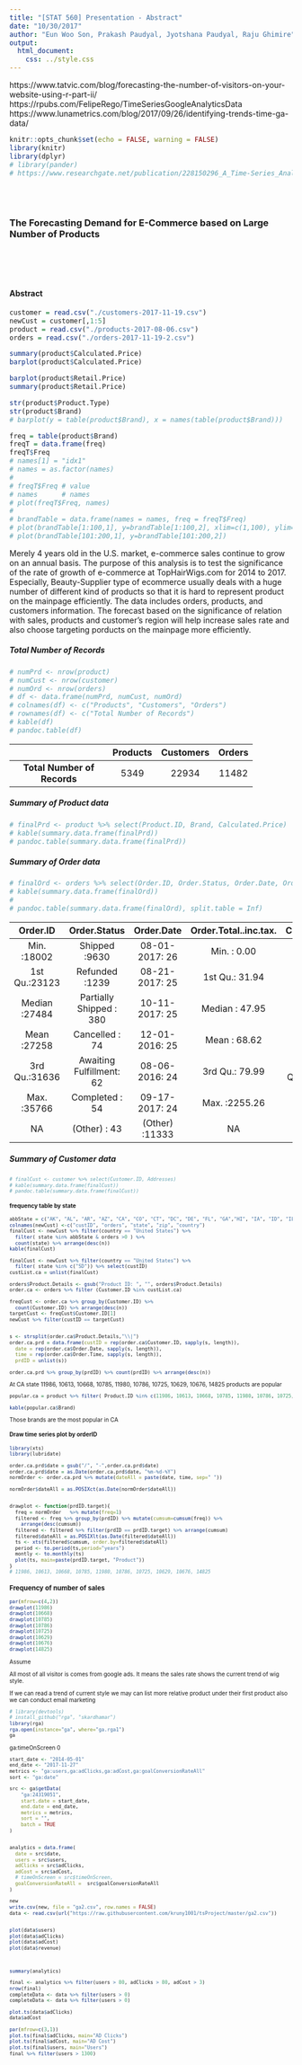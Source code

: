 ```yaml
---
title: "[STAT 560] Presentation - Abstract"
date: "10/30/2017"
author: "Eun Woo Son, Prakash Paudyal, Jyotshana Paudyal, Raju Ghimire"
output: 
  html_document:
    css: ../style.css
---
```


https://www.tatvic.com/blog/forecasting-the-number-of-visitors-on-your-website-using-r-part-ii/
https://rpubs.com/FelipeRego/TimeSeriesGoogleAnalyticsData
https://www.lunametrics.com/blog/2017/09/26/identifying-trends-time-ga-data/

```r
knitr::opts_chunk$set(echo = FALSE, warning = FALSE)
library(knitr)
library(dplyr)
# library(pander)
# https://www.researchgate.net/publication/228150296_A_Time-Series_Analysis_of_US_E-Commerce_Sales
```

<br/>
<br/>

### The Forecasting Demand for E-Commerce based on Large Number of Products

<br/>
<br/>
<br/>

#### Abstract 

```r
customer = read.csv("./customers-2017-11-19.csv")
newCust = customer[,1:5]
product = read.csv("./products-2017-08-06.csv")
orders = read.csv("./orders-2017-11-19-2.csv")

summary(product$Calculated.Price)
barplot(product$Calculated.Price)

barplot(product$Retail.Price)
summary(product$Retail.Price)

str(product$Product.Type)
str(product$Brand)
# barplot(y = table(product$Brand), x = names(table(product$Brand)))

freq = table(product$Brand)
freqT = data.frame(freq)
freqT$Freq
# names[1] = "idx1"
# names = as.factor(names)
# 
# freqT$Freq # value
# names      # names
# plot(freqT$Freq, names)
# 
# brandTable = data.frame(names = names, freq = freqT$Freq)
# plot(brandTable[1:100,1], y=brandTable[1:100,2], xlim=c(1,100), ylim=c(1, 300))
# plot(brandTable[101:200,1], y=brandTable[101:200,2])

```

Merely 4 years old in the U.S. market, e-commerce sales continue to grow on an annual basis. The purpose of this analysis is to test the significance of the rate of growth of e-commerce at TopHairWigs.com for 2014 to 2017. Especially, Beauty-Supplier type of ecommerce usually deals with a huge number of different kind of products so that it is hard to represent product on the mainpage efficiently. The data includes orders, products, and customers information. The forecast based on the significance of relation with sales, products and customer's region will help increase sales rate and also choose targeting porducts on the mainpage more efficiently.

##### Total Number of Records

```r
# numPrd <- nrow(product)
# numCust <- nrow(customer)
# numOrd <- nrow(orders)
# df <- data.frame(numPrd, numCust, numOrd)
# colnames(df) <- c("Products", "Customers", "Orders")
# rownames(df) <- c("Total Number of Records")
# kable(df)
# pandoc.table(df)
```

<section style="font-size: 10px">

-------------------------------------------------------------
           &nbsp;              Products   Customers   Orders 
----------------------------- ---------- ----------- --------
 **Total Number of Records**     5349       22934     11482  
-------------------------------------------------------------

</section>

##### Summary of Product data
```r

# finalPrd <- product %>% select(Product.ID, Brand, Calculated.Price)
# kable(summary.data.frame(finalPrd))
# pandoc.table(summary.data.frame(finalPrd))
```


##### Summary of Order data
```r
# finalOrd <- orders %>% select(Order.ID, Order.Status, Order.Date, Order.Total..inc.tax., Customer.ID)
# kable(summary.data.frame(finalOrd))
# 
# pandoc.table(summary.data.frame(finalOrd), split.table = Inf)
```

----------------------------------------------------------------------------------------------------
   Order.ID            Order.Status           Order.Date     Order.Total..inc.tax.    Customer.ID   
--------------- -------------------------- ---------------- ----------------------- ----------------
 Min.  :18002         Shipped :9630         08-01-2017: 26       Min.  : 0.00          Min.  : 0    

 1st Qu.:23123        Refunded :1239        08-21-2017: 25      1st Qu.: 31.94       1st Qu.: 96796 

 Median :27484   Partially Shipped : 380    10-11-2017: 25      Median : 47.95       Median : 99362 

  Mean :27258         Cancelled : 74        12-01-2016: 25       Mean : 68.62         Mean : 98868  

 3rd Qu.:31636   Awaiting Fulfillment: 62   08-06-2016: 24      3rd Qu.: 79.99       3rd Qu.:102337 

 Max.  :35766         Completed : 54        09-17-2017: 24      Max.  :2255.26       Max.  :105288  

      NA               (Other) : 43         (Other) :11333            NA                   NA       
----------------------------------------------------------------------------------------------------


</section>

##### Summary of Customer data

<section style="font-size: 10px">

```r
# finalCust <- customer %>% select(Customer.ID, Addresses)
# kable(summary.data.frame(finalCust))
# pandoc.table(summary.data.frame(finalCust))
```


#### frequency table by state
```r
abbState = c("AK", "AL", "AR", "AZ", "CA", "CO", "CT", "DC", "DE", "FL", "GA","HI", "IA", "ID", "IL", "IN", "KS", "KY", "LA","MA","MD", "ME","MI", "MN", "MO", "MS",  "MT", "NC", "ND", "NE", "NH", "NJ", "NM","NV", "NY", "OH", "OK", "OR", "PA", "PR", "RI", "SC", "SD", "TN","TX", "UT", "VA", "VT", "WA", "WI", "WV", "WY")
colnames(newCust) <-c("custID", "orders", "state", "zip", "country")
finalCust <- newCust %>% filter(country == "United States") %>% 
  filter( state %in% abbState & orders >0 ) %>%
  count(state) %>% arrange(desc(n))
kable(finalCust)
```

```r
finalCust <- newCust %>% filter(country == "United States") %>% 
  filter( state %in% c("SD")) %>% select(custID)
custList.ca = unlist(finalCust)
```


```r
orders$Product.Details <- gsub("Product ID: ", "", orders$Product.Details)
order.ca <- orders %>% filter (Customer.ID %in% custList.ca)

freqCust <- order.ca %>% group_by(Customer.ID) %>% 
  count(Customer.ID) %>% arrange(desc(n))
targetCust <- freqCust$Customer.ID[1]
newCust %>% filter(custID == targetCust)


s <- strsplit(order.ca$Product.Details,"\\|")
order.ca.prd = data.frame(custID = rep(order.ca$Customer.ID, sapply(s, length)), 
  date = rep(order.ca$Order.Date, sapply(s, length)), 
  time = rep(order.ca$Order.Time, sapply(s, length)), 
  prdID = unlist(s))

order.ca.prd %>% group_by(prdID) %>% count(prdID) %>% arrange(desc(n))
```

At CA state 11986, 10613, 10668, 10785, 11980, 10786, 10725, 10629, 10676, 14825 products are popular 

```r

popular.ca = product %>% filter( Product.ID %in% c(11986, 10613, 10668, 10785, 11980, 10786, 10725, 10629, 10676, 14825))

kable(popular.ca$Brand)
```

Those brands are the most popular in CA

#### Draw time series plot by orderID


```r
library(xts)
library(lubridate)

order.ca.prd$date = gsub("/", "-",order.ca.prd$date)
order.ca.prd$date = as.Date(order.ca.prd$date, "%m-%d-%Y")
normOrder <- order.ca.prd %>% mutate(dateAll = paste(date, time, sep=" "))

normOrder$dateAll = as.POSIXct(as.Date(normOrder$dateAll))


drawplot <- function(prdID.target){
  freq = normOrder   %>% mutate(freq=1)
  filtered <- freq %>% group_by(prdID) %>% mutate(cumsum=cumsum(freq)) %>%  
    arrange(desc(cumsum))
  filtered <- filtered %>% filter(prdID == prdID.target) %>% arrange(cumsum)
  filtered$dateAll = as.POSIXlt(as.Date(filtered$dateAll))
  ts <- xts(filtered$cumsum, order.by=filtered$dateAll)
  period <- to.period(ts,period="years")
  montly <- to.monthly(ts)
  plot(ts, main=paste(prdID.target, "Product"))
}
# 11986, 10613, 10668, 10785, 11980, 10786, 10725, 10629, 10676, 14825
```

### Frequency of number of sales

```r
par(mfrow=c(4,2))
drawplot(11986)
drawplot(10668)
drawplot(10785)
drawplot(10786) 
drawplot(10725) 
drawplot(10629)
drawplot(10676)
drawplot(14825)
```

Assume 

All most of all visitor is comes from google ads. It means the sales rate shows the current trend of wig style. 

If we can read a trend of current style we may can list more relative product under their first product also we can conduct email marketing 




```r
# library(devtools)
# install_github("rga", "skardhamar")
library(rga)
rga.open(instance="ga", where="ga.rga1")
ga
```

ga:timeOnScreen 0 

```r
start_date <- "2014-05-01"
end_date <- "2017-11-27"
metrics <- "ga:users,ga:adClicks,ga:adCost,ga:goalConversionRateAll"
sort <- "ga:date"
```


```r
src <- ga$getData(
    "ga:24319051",
    start.date = start_date,
    end.date = end_date,
    metrics = metrics,
    sort = "",
    batch = TRUE
)


analytics = data.frame(
  date = src$date,
  users = src$users,
  adClicks = src$adClicks,
  adCost = src$adCost,
  # timeOnScreen = src$timeOnScreen,
  goalConversionRateAll =  src$goalConversionRateAll
)

new
write.csv(new, file = "ga2.csv", row.names = FALSE)
data <- read.csv(url("https://raw.githubusercontent.com/kruny1001/tsProject/master/ga2.csv"))


plot(data$users)
plot(data$adClicks)
plot(data$adCost)
plot(data$revenue)



summary(analytics)

final <- analytics %>% filter(users > 80, adClicks > 80, adCost > 3)
nrow(final)
completeData <- data %>% filter(users > 0)
completeData <- data %>% filter(users > 0)

plot.ts(data$adClicks)
data$adCost

```


```r
par(mfrow=c(3,1)) 
plot.ts(final$adClicks, main="AD Clicks")
plot.ts(final$adCost, main="AD Cost")
plot.ts(final$users, main="Users")
final %>% filter(users > 1300)
```



